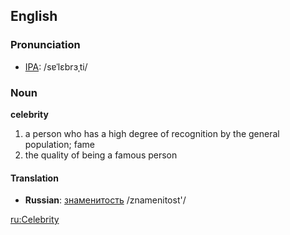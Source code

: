 ==English==
===Pronunciation===
*[[w:IPA|IPA]]: /sɐˈlɛbrɜˌti/
===Noun===
'''celebrity'''
#a person who has a high degree of recognition by the general population; fame
#the quality of being a famous person
====Translation====
*'''Russian''': [[знаменитость]] /znamenitost'/

[[ru:Celebrity]]